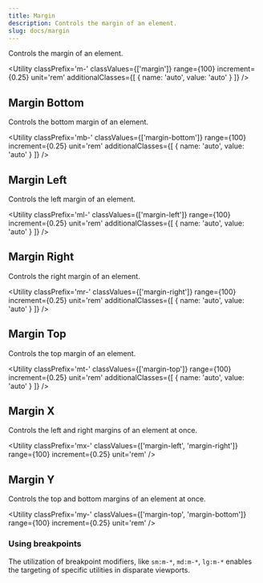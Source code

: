 ```yaml
---
title: Margin
description: Controls the margin of an element.
slug: docs/margin
---
```


Controls the margin of an element.

<Utility 
  classPrefix='m-' 
  classValues={['margin']}
  range={100} 
  increment={0.25} 
  unit='rem' 
  additionalClasses={[
    { name: 'auto', value: 'auto' }
  ]} 
/>

## Margin Bottom

Controls the bottom margin of an element.

<Utility 
  classPrefix='mb-' 
  classValues={['margin-bottom']} 
  range={100} 
  increment={0.25} 
  unit='rem' 
  additionalClasses={[
    { name: 'auto', value: 'auto' }
  ]} 
/>

## Margin Left

Controls the left margin of an element.

<Utility 
  classPrefix='ml-' 
  classValues={['margin-left']} 
  range={100} 
  increment={0.25} 
  unit='rem' 
  additionalClasses={[
    { name: 'auto', value: 'auto' }
  ]} 
/>

## Margin Right

Controls the right margin of an element.

<Utility 
  classPrefix='mr-' 
  classValues={['margin-right']} 
  range={100} 
  increment={0.25} 
  unit='rem' 
  additionalClasses={[
    { name: 'auto', value: 'auto' }
  ]} 
/>

## Margin Top

Controls the top margin of an element.

<Utility 
  classPrefix='mt-' 
  classValues={['margin-top']} 
  range={100} 
  increment={0.25} 
  unit='rem' 
  additionalClasses={[
    { name: 'auto', value: 'auto' }
  ]} 
/>

## Margin X

Controls the left and right margins of an element at once.

<Utility 
  classPrefix='mx-' 
  classValues={['margin-left', 'margin-right']}
  range={100} 
  increment={0.25} 
  unit='rem'
/>

## Margin Y

Controls the top and bottom margins of an element at once.

<Utility 
  classPrefix='my-' 
  classValues={['margin-top', 'margin-bottom']} 
  range={100} 
  increment={0.25} 
  unit='rem'
/>

### Using breakpoints

The utilization of breakpoint modifiers, like `sm:m-*`, `md:m-*`, `lg:m-*` enables the targeting of specific utilities in disparate viewports.